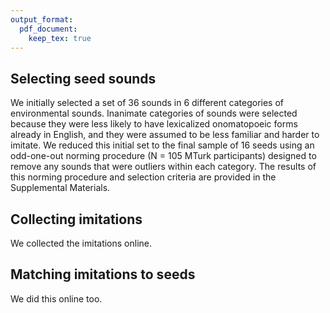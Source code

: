 ```yaml
---
output_format:
  pdf_document:
    keep_tex: true
---
```


## Selecting seed sounds

We initially selected a set of 36 sounds in 6 different categories of
environmental sounds. Inanimate categories of sounds were selected because they
were less likely to have lexicalized onomatopoeic forms already in English, and
they were assumed to be less familiar and harder to imitate. We reduced this
initial set to the final sample of 16 seeds using an odd-one-out norming
procedure (N = 105 MTurk participants) designed to remove any sounds that were
outliers within each category. The results of this norming procedure and
selection criteria are provided in the Supplemental Materials.

## Collecting imitations

We collected the imitations online.

## Matching imitations to seeds

We did this online too.
